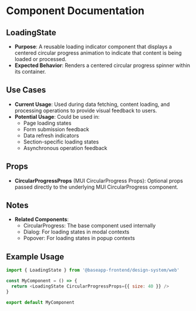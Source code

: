 
<Meta title="@baseapp-frontend | designSystem/Displays/LoadingState" />

# Component Documentation

## LoadingState

- **Purpose**: A reusable loading indicator component that displays a centered circular progress animation to indicate that content is being loaded or processed.
- **Expected Behavior**: Renders a centered circular progress spinner within its container.

## Use Cases

- **Current Usage**: Used during data fetching, content loading, and processing operations to provide visual feedback to users.
- **Potential Usage**: Could be used in:
  - Page loading states
  - Form submission feedback
  - Data refresh indicators
  - Section-specific loading states
  - Asynchronous operation feedback

## Props

- **CircularProgressProps** (MUI CircularProgress Props): Optional props passed directly to the underlying MUI CircularProgress component.

## Notes

- **Related Components**:
  - CircularProgress: The base component used internally
  - Dialog: For loading states in modal contexts
  - Popover: For loading states in popup contexts

## Example Usage

```javascript
import { LoadingState } from '@baseapp-frontend/design-system/web'

const MyComponent = () => {
  return <LoadingState CircularProgressProps={{ size: 40 }} />
}

export default MyComponent
```
